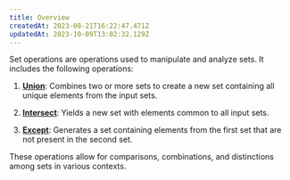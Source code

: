```yaml
---
title: Overview
createdAt: 2023-08-21T16:22:47.471Z
updatedAt: 2023-10-09T13:02:32.129Z
---
```


Set operations are operations used to manipulate and analyze sets. It includes the following operations:

1.  [**Union**](https://oxla.mintlify.app/3-sql-reference/3-2-sql-clauses/3-2-8-set-operations/union): Combines two or more sets to create a new set containing all unique elements from the input sets.
2.  [**Intersect**](https://oxla.mintlify.app/3-sql-reference/3-2-sql-clauses/3-2-8-set-operations/intersect): Yields a new set with elements common to all input sets.

3.  [**Except**](https://oxla.mintlify.app/3-sql-reference/3-2-sql-clauses/3-2-8-set-operations/except): Generates a set containing elements from the first set that are not present in the second set.

These operations allow for comparisons, combinations, and distinctions among sets in various contexts.
